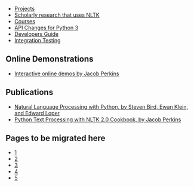 * [[Projects]]
* [http://scholar.google.com.au/scholar?q=NLTK Scholarly research that uses NLTK]
* [[Courses]]
* [[API Changes for Python 3]]
* [[Developers Guide]]
* [[Integration Testing]]

== Online Demonstrations ==

* [http://text-processing.com/demo/ Interactive online demos by Jacob Perkins]

== Publications ==

* [http://nltk.org/book Natural Language Processing with Python, by Steven Bird, Ewan Klein, and Edward Loper]
* [https://www.packtpub.com/python-text-processing-with-nltk-2-0-cookbook/book Python Text Processing with NLTK 2.0 Cookbook, by Jacob Perkins]

== Pages to be migrated here ==

* [https://sites.google.com/site/naturallanguagetoolkit/faq]
* [http://wu.ourproject.org/moin/projects/nltk/ProjectIdeas]
* [https://code.google.com/p/nltk/wiki/DevelopersGuide]
* [https://code.google.com/p/nltk/wiki/PackageStructure]
* [http://tinyurl.com/nltk-courses]